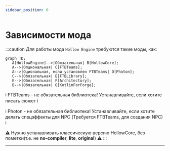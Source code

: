 ```yaml
---
sidebar_position: 0
---
```


# Зависимости мода

:::caution Для работы мода `Hollow Engine` требуются такие моды, как:
```mermaid 
graph TD;
   A[HollowEngine]-->|Обязательная| B[HollowCore];
   A-->|Опциональная| C[FTBTeams];
   A-->|Oциональная, если установлен FTBTeams| D[Photon];
   C-->|Обязательная| E[FTBLibrary];
   E-->|Обязательная| F[Architectury];
   B-->|Обязательная| G[KotlinForForge];
```
ℹ️ FTBTeams - не обязательная библиотека! Устанавливайте, если хотите писать сюжет ℹ️

ℹ️ Photon - не обязательная библиотека! Устанавливайте, если хотите делать спецэффекты для NPC (Требуется FTBTeams, для создания NPC) ℹ️

⚠️ Нужно устанавливать классическую версию HollowCore, без пометки(т.е. не **no-compiler**, **lite**, **original**) ⚠️
:::

---
